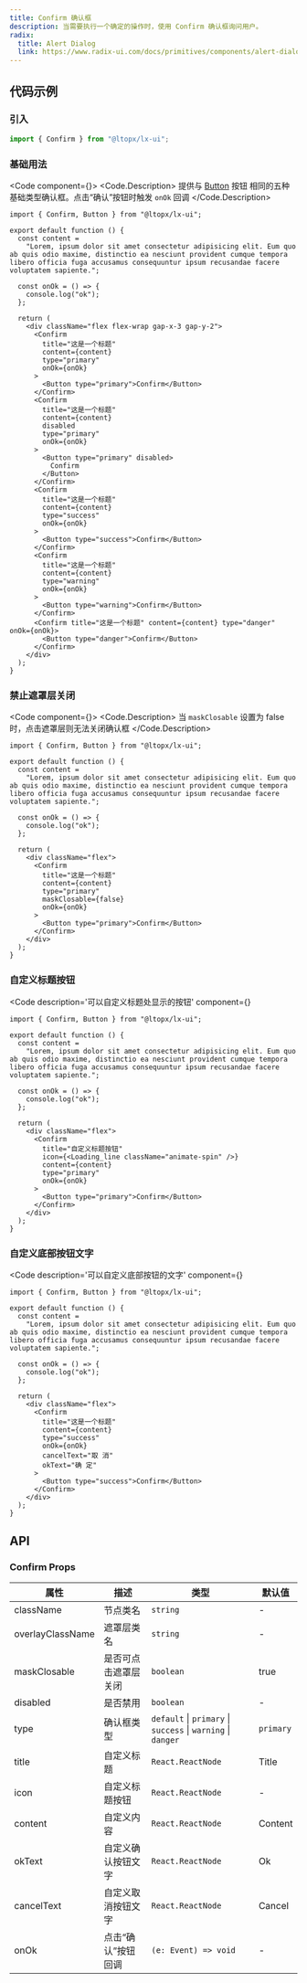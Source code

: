 ```yaml
---
title: Confirm 确认框
description: 当需要执行一个确定的操作时，使用 Confirm 确认框询问用户。
radix:
  title: Alert Dialog
  link: https://www.radix-ui.com/docs/primitives/components/alert-dialog
---
```



## 代码示例

### 引入

```js copy
import { Confirm } from "@ltopx/lx-ui";
```

### 基础用法

<Code component={<Basic />}>
<Code.Description>
  提供与 [Button](/components/button) 按钮 相同的五种基础类型确认框。点击“确认”按钮时触发 `onOk` 回调
</Code.Description>
```tsx filename="Confirm.tsx" copy
import { Confirm, Button } from "@ltopx/lx-ui";

export default function () {
  const content =
    "Lorem, ipsum dolor sit amet consectetur adipisicing elit. Eum quo ab quis odio maxime, distinctio ea nesciunt provident cumque tempora libero officia fuga accusamus consequuntur ipsum recusandae facere voluptatem sapiente.";
    
  const onOk = () => {
    console.log("ok");
  };
  
  return (
    <div className="flex flex-wrap gap-x-3 gap-y-2">
      <Confirm
        title="这是一个标题"
        content={content}
        type="primary"
        onOk={onOk}
      >
        <Button type="primary">Confirm</Button>
      </Confirm>
      <Confirm
        title="这是一个标题"
        content={content}
        disabled
        type="primary"
        onOk={onOk}
      >
        <Button type="primary" disabled>
          Confirm
        </Button>
      </Confirm>
      <Confirm
        title="这是一个标题"
        content={content}
        type="success"
        onOk={onOk}
      >
        <Button type="success">Confirm</Button>
      </Confirm>
      <Confirm
        title="这是一个标题"
        content={content}
        type="warning"
        onOk={onOk}
      >
        <Button type="warning">Confirm</Button>
      </Confirm>
      <Confirm title="这是一个标题" content={content} type="danger" onOk={onOk}>
        <Button type="danger">Confirm</Button>
      </Confirm>
    </div>
  );
}
```
</Code>

### 禁止遮罩层关闭

<Code component={<MaskClosable />}>
<Code.Description>
  当 `maskClosable` 设置为 false 时，点击遮罩层则无法关闭确认框
</Code.Description>
```tsx filename="Confirm.tsx" copy {17}
import { Confirm, Button } from "@ltopx/lx-ui";

export default function () {
  const content =
    "Lorem, ipsum dolor sit amet consectetur adipisicing elit. Eum quo ab quis odio maxime, distinctio ea nesciunt provident cumque tempora libero officia fuga accusamus consequuntur ipsum recusandae facere voluptatem sapiente.";
    
  const onOk = () => {
    console.log("ok");
  };
  
  return (
    <div className="flex">
      <Confirm
        title="这是一个标题"
        content={content}
        type="primary"
        maskClosable={false}
        onOk={onOk}
      >
        <Button type="primary">Confirm</Button>
      </Confirm>
    </div>
  );
}
```
</Code>

### 自定义标题按钮

<Code 
  description='可以自定义标题处显示的按钮' 
  component={<TitleIcon />}
>
```tsx filename="Confirm.tsx" copy {15}
import { Confirm, Button } from "@ltopx/lx-ui";

export default function () {
  const content =
    "Lorem, ipsum dolor sit amet consectetur adipisicing elit. Eum quo ab quis odio maxime, distinctio ea nesciunt provident cumque tempora libero officia fuga accusamus consequuntur ipsum recusandae facere voluptatem sapiente.";
    
  const onOk = () => {
    console.log("ok");
  };
  
  return (
    <div className="flex">
      <Confirm
        title="自定义标题按钮"
        icon={<Loading_line className="animate-spin" />}
        content={content}
        type="primary"
        onOk={onOk}
      >
        <Button type="primary">Confirm</Button>
      </Confirm>
    </div>
  );
}
```
</Code>

### 自定义底部按钮文字

<Code 
  description='可以自定义底部按钮的文字' 
  component={<IconText />}
>
```tsx filename="Confirm.tsx" copy {18,19}
import { Confirm, Button } from "@ltopx/lx-ui";

export default function () {
  const content =
    "Lorem, ipsum dolor sit amet consectetur adipisicing elit. Eum quo ab quis odio maxime, distinctio ea nesciunt provident cumque tempora libero officia fuga accusamus consequuntur ipsum recusandae facere voluptatem sapiente.";
    
  const onOk = () => {
    console.log("ok");
  };
  
  return (
    <div className="flex">
      <Confirm
        title="这是一个标题"
        content={content}
        type="success"
        onOk={onOk}
        cancelText="取 消"
        okText="确 定"
      >
        <Button type="success">Confirm</Button>
      </Confirm>
    </div>
  );
}
```
</Code>

## API

### Confirm Props

| 属性             | 描述                 | 类型                                                         | 默认值    |
| ---------------- | -------------------- | ------------------------------------------------------------ | --------- |
| className        | 节点类名             | `string`                                                     | -         |
| overlayClassName | 遮罩层类名           | `string`                                                     | -         |
| maskClosable     | 是否可点击遮罩层关闭 | `boolean`                                                    | true      |
| disabled         | 是否禁用             | `boolean`                                                    | -         |
| type             | 确认框类型           | `default` \| `primary` \| `success` \| `warning` \| `danger` | `primary` |
| title            | 自定义标题           | `React.ReactNode`                                            | Title     |
| icon             | 自定义标题按钮       | `React.ReactNode`                                            | -         |
| content          | 自定义内容           | `React.ReactNode`                                            | Content   |
| okText           | 自定义确认按钮文字   | `React.ReactNode`                                            | Ok        |
| cancelText       | 自定义取消按钮文字   | `React.ReactNode`                                            | Cancel    |
| onOk             | 点击“确认”按钮回调   | `(e: Event) => void`                                         | -         |
